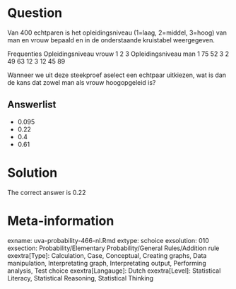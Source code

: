 Question
========

Van 400 echtparen is het opleidingsniveau (1=laag, 2=middel, 3=hoog) van man en vrouw bepaald en in de onderstaande kruistabel weergegeven.

Frequenties Opleidingsniveau vrouw
1 2 3
Opleidingsniveau man 1 75 52 3
2 49 63 12
3 12 45 89

Wanneer we uit deze steekproef aselect een echtpaar uitkiezen, wat is dan de kans dat zowel man als vrouw hoogopgeleid is? 

Answerlist
----------
* 0.095
* 0.22
* 0.4
* 0.61

Solution
========

The correct answer is  0.22 

Meta-information
================
exname: uva-probability-466-nl.Rmd 
extype: schoice 
exsolution: 010 
exsection: Probability/Elementary Probability/General Rules/Addition rule
exextra[Type]: Calculation, Case, Conceptual, Creating graphs, Data manipulation, Interpretating graph, Interpretating output, Performing analysis, Test choice 
exextra[Langauge]: Dutch 
exextra[Level]: Statistical Literacy, Statistical Reasoning, Statistical Thinking 
